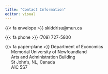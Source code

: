 ```yaml
---
title: "Contact Information"
editor: visual
---
```


{{< fa envelope >}} skiddrisu\@mun.ca

{{< fa phone >}} (709) 727-5800

{{< fa paper-plane >}} Department of Economics\
     Memorial University of Newfoundland\
     Arts and Administration Building \
     St John's, NL, Canada\
     A1C 5S7
